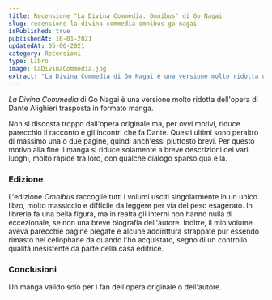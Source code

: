 ```yaml
---
title: Recensione "La Divina Commedia. Omnibus" di Go Nagai
slug: recensione-la-divina-commedia-omnibus-go-nagai
isPublished: true
publishedAt: 10-01-2021
updatedAt: 05-06-2021
category: Recensioni
type: Libro
image: LaDivinaCommedia.jpg
extract: "La Divina Commedia di Go Nagai è una versione molto ridotta dell’opera di Dante Alighieri trasposta in formato manga. Non si discosta troppo dall’opera originale ma, per ovvi motivi, riduce parecchio il racconto e gli incontri che fa Dante. Questi ultimi sono peraltro di massimo una o due pagine, quindi anch’essi piuttosto brevi. Per questo motivo alla fine il manga si riduce solamente a breve descrizioni dei vari luoghi, molto rapide tra loro, con qualche dialogo sparso qua e là."
---
```


<Book slug="divina-commedia-go-nagai" />

_La Divina Commedia_ di Go Nagai è una versione molto ridotta dell'opera di Dante Alighieri trasposta in formato manga.

Non si discosta troppo dall'opera originale ma, per ovvi motivi, riduce parecchio il racconto e gli incontri che fa Dante. Questi ultimi sono peraltro di massimo una o due pagine, quindi anch'essi piuttosto brevi. Per questo motivo alla fine il manga si riduce solamente a breve descrizioni dei vari luoghi, molto rapide tra loro, con qualche dialogo sparso qua e là.

### Edizione

L'edizione _Omnibus_ raccoglie tutti i volumi usciti singolarmente in un unico libro, molto massiccio e difficile da leggere per via del peso esagerato. In libreria fa una bella figura, ma in realtà gli interni non hanno nulla di eccezionale, se non una breve biografia dell'autore. Inoltre, il mio volume aveva parecchie pagine piegate e alcune addirittura strappate pur essendo rimasto nel cellophane da quando l'ho acquistato, segno di un controllo qualità inesistente da parte della casa editrice.

### Conclusioni

Un manga valido solo per i fan dell'opera originale o dell'autore.